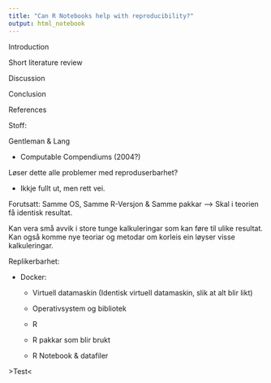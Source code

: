 ```yaml
---
title: "Can R Notebooks help with reproducibility?"
output: html_notebook
---
```


Introduction

Short literature review

Discussion

Conclusion

References

Stoff:

Gentleman & Lang

-   Computable Compendiums (2004?)

Løser dette alle problemer med reproduserbarhet?

-   Ikkje fullt ut, men rett vei.

Forutsatt: Samme OS, Samme R-Versjon & Samme pakkar --\> Skal i teorien få identisk resultat.

Kan vera små avvik i store tunge kalkuleringar som kan føre til ulike resultat. Kan også komme nye teoriar og metodar om korleis ein løyser visse kalkuleringar.

Replikerbarhet:

-   Docker:

    -   Virtuell datamaskin (Identisk virtuell datamaskin, slik at alt blir likt)

    -   Operativsystem og bibliotek

    -   R

    -   R pakkar som blir brukt

    -   R Notebook & datafiler

\>Test\<

